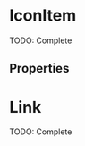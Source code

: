 


<Meta title="Atoms/IconButton" component={IconButton} />

# IconItem

TODO: Complete

<Preview>
  <Story name="default" parameters={{ decorators: [withKnobs, withA11y] }}>
    <IconButton
      icon={ArchiveIcon}
      ariaLabel="Aria Label text"
      onClick={action("onClick")}
    />
  </Story>
</Preview>

## Properties

<Props of={IconButton} />

# Link

TODO: Complete

<Preview>
  <Story name="link" parameters={{ decorators: [withKnobs, withA11y] }}>
    <IconButton
      icon={ArchiveIcon}
      ariaLabel="Aria Label text"
      href="http://www.tiendanube.com"
    />
  </Story>
</Preview>
